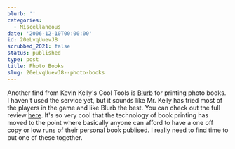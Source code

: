 ```yaml
---
blurb: ''
categories:
  - Miscellaneous
date: '2006-12-10T00:00:00'
id: 20eLvqUuevJ8
scrubbed_2021: false
status: published
type: post
title: Photo Books
slug: 20eLvqUuevJ8--photo-books
---
```


Another find from Kevin Kelly's Cool Tools is
[Blurb](http://www.blurb.com/) for printing photo books. I haven't
used the service yet, but it sounds like Mr. Kelly has tried most
of the players in the game and like Blurb the best. You can check
out the full review
[here](http://www.kk.org/cooltools/archives/001520.php). It's so
very cool that the technology of book printing has moved to the
point where basically anyone can afford to have a one off copy or
low runs of their personal book publised. I really need to find
time to put one of these together.
